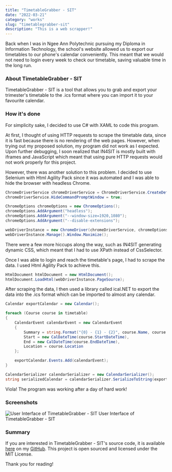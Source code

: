 ```yaml
---
title: "TimetableGrabber - SIT"
date: "2022-03-21"
category: "works"
slug: "timetablegrabber-sit"
description: "This is a web scrapper!"
---
```


Back when I was in Ngee Ann Polytechnic pursuing my Diploma in Information Technology,
the school's website allowed us to export our timetables to our phone's calendar conveniently.
This meant that we would not need to login every week to check our timetable, saving valuable
time in the long run.

### About TimetableGrabber - SIT

TimetableGrabber - SIT is a tool that allows you to grab and export your trimester's timetable
to the .ics format where you can import it to your favourite calendar.

### How it's done

For simplicity sake, I decided to use C# with XAML to code this program.

At first, I thought of using HTTP requests to scrape the timetable data, since it is fast because
there is no rendering of the web pages. However, when trying out my proposed solution, my program did
not work as I expected. Upon further debugging, I soon realized that IN4SIT is mostly built with
iframes and JavaScript which meant that using pure HTTP requests would not work properly
for this project.

However, there was another solution to this problem. I decided to use Selenium with Html Agility Pack
since it was automated and I was able to hide the browser with headless Chrome.

```csharp
ChromeDriverService chromeDriverService = ChromeDriverService.CreateDefaultService();
chromeDriverService.HideCommandPromptWindow = true;

ChromeOptions chromeOptions = new ChromeOptions();
chromeOptions.AddArgument("headless");
chromeOptions.AddArgument("--window-size=1920,1080");
chromeOptions.AddArgument("--disable-extensions");

webDriverInstance = new ChromeDriver(chromeDriverService, chromeOptions);
webDriverInstance.Manage().Window.Maximize();
```

There were a few more hiccups along the way, such as IN4SIT generating dynamic CSS, which meant that I
had to use XPath instead of CssSelector.

Once I was able to login and reach the timetable's page, I had to scrape the data. I used
Html Agility Pack to achieve this.

```csharp
HtmlDocument htmlDocument = new HtmlDocument();
htmlDocument.LoadHtml(webDriverInstance.PageSource);
```

After scraping the data, I then used a library called ical.NET to export
the data into the .ics format which can be imported to almost any calendar.

```csharp
Calendar exportCalendar = new Calendar();

foreach (Course course in timetable)
{
    CalendarEvent calendarEvent = new CalendarEvent
    {
        Summary = string.Format("{0} - {1} - {2}", course.Name, course.Section, course.Component),
        Start = new CalDateTime(course.StartDateTime),
        End = new CalDateTime(course.EndDateTime),
        Location = course.Location
    };

    exportCalendar.Events.Add(calendarEvent);
}

CalendarSerializer calendarSerializer = new CalendarSerializer();
string serializedCalendar = calendarSerializer.SerializeToString(exportCalendar);
```

Viola! The program was working after a day of hard work!

### Screenshots

![User Interface of TimetableGrabber - SIT](../../images/posts/projects/TimetableGrabber-SIT/UserInterface.png)
User Interface of TimetableGrabber - SIT

### Summary

If you are interested in TimetableGrabber - SIT's source code, it is available
[here](https://github.com/JustBrandonLim/TimetableGrabber-SIT) on my
[GitHub](https://github.com/JustBrandonLim). This project is open sourced and licensed under the
MIT License.

Thank you for reading!
